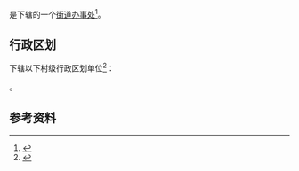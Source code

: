 {{中国乡级行政区|41/17/26/003/000}}

'''{{PAGENAMEBASE}}'''是{{PRC admin/fullname|41/17/26/003/000|3}}下辖的一个[[街道办事处|街道办事处]]<ref>{{PRC admin/ref sgc|{{PRC admin/parent|41/17/26/003/000}}}}</ref>。

== 行政区划 ==
{{PAGENAMEBASE}}下辖以下村级行政区划单位<ref>{{PRC admin/ref sgc|41/17/26/003/000}}</ref>：

{{PRC admin/children|41/17/26/003/000}}。

== 参考资料 ==
{{reflist}}

{{河南行政区划小作品}}
{{PRC admin/navcat|41/17/26/003/000}}